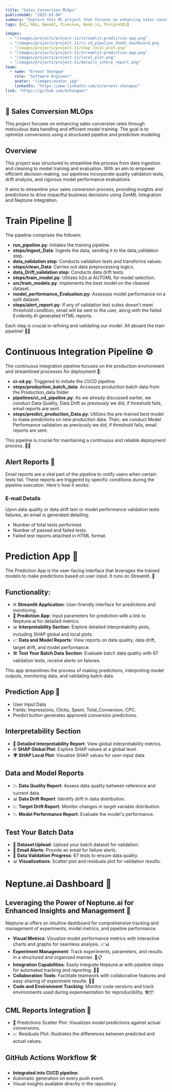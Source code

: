 ```yaml
---
title: "Sales Conversion MLOps"
publishedAt: "2025-03-06"
summary: "Explore this ML project that focuses on enhancing sales conversion rates."
tags: [AI, RAG, OpenAI, Pinecone, Node.js, PostgreSQL]

images:
  - "/images/projects/project-11/streamlit-prediction-app.png"
  - "/images/projects/project-11/ci-cd_pipeline_Zenml_dashboard.png
  - "/images/projects/project-11/shap_local_plot.png"
  - "/images/projects/project-11/streamlit-prediction-app.png"
  - "/images/projects/project-11/local_plot.png"
  - "/images/projects/project-11/details_interp_report.png"
team:
  - name: "Ernest Shongwe"
    role: "Software Engineer"
    avatar: "/images/avatar.jpg"
    linkedIn: "https://www.linkedin.com/in/ernest-shongwe/"
link: "https://github.com/bshongwe/"
---
```


## 🚀 Sales Conversion MLOps
This project focuses on enhancing sales conversion rates through meticulous
data handling and efficient model training. The goal is to optimize conversions
using a structured pipeline and predictive modeling.

## Overview
This project was structured to streamline the process from data ingestion and
cleaning to model training and evaluation. With an aim to empower efficient
decision-making, our pipelines incorporate quality validation tests, drift
analysis, and rigorous model performance evaluations.

It aims to streamline your sales conversion process, providing insights and
predictions to drive impactful business decisions using ZenML Integration and
Neptune Integration.

# Train Pipeline 🚂

The pipeline comprises the followin:

- **run_pipeline.py**: Initiates the training pipeline.
- **steps/ingest_Data**: Ingests the data, sending it to the data_validation step.
- **data_validation step**: Conducts validation tests and transforms values.
- **steps/clean_Data**: Carries out data preprocessing logics.
- **data_Drift_validation step**: Conducts data drift tests.
- **steps/train_model.py**: Utilizes h2o.ai AUTOML for model selection.
- **src/train_models.py**: Implements the best model on the cleaned dataset.
- **model_performance_Evaluation.py**: Assesses model performance on a split dataset.
- **steps/alert_report.py**: If any of validation test suites doesn't meet threshold condition, email will be sent to the user, along with the failed Evidently.AI generated HTML reports.

Each step is crucial in refining and validating our model. All aboard the train pipeline! 🌟🚆

# Continuous Integration Pipeline ⚙️

The continuous integration pipeline focuses on the production environment and
streamlined processes for deployment 🔄:

- **ci-cd.py**: Triggered to initiate the CI/CD pipeline.
- **steps/production_batch_data**: Accesses production batch data from the Production_data folder
- **pipelines/ci_cd_pipeline.py**: As we already discussed earlier, we conduct Data Quality, Data Drift as previously we did, if threshold fails, email reports are sent.
- **steps/predict_production_Data.py**: Utilizes the pre-trained best model to make predictions on new production data. Then, we conduct Model Performance validation as previously we did, if threshold fails, email reports are sent.

This pipeline is crucial for maintaining a continuous and reliable deployment
process. 🔁✨

## Alert Reports 📧

Email reports are a vital part of the pipeline to notify users when certain
tests fail. These reports are triggered by specific conditions during the
pipeline execution. Here's how it works:

### E-mail Details

Upon data quality or data drift test or model performance validation tests
failures, an email is generated detailing:

- Number of total tests performed.
- Number of passed and failed tests.
- Failed test reports attached in HTML format.

# Prediction App 🚀

The Prediction App is the user-facing interface that leverages the trained
models to make predictions based on user input. It runs on Streamlit. 🎯

## Functionality:
- 🌐 **Streamlit Application**: User-friendly interface for predictions and monitoring.
- 🚀 **Prediction App**: Input parameters for prediction with a link to Neptune.ai for detailed metrics.
- 📊 **Interpretability Section**: Explore detailed interpretability plots, including SHAP global and local plots.
- 📈 **Data and Model Reports**: View reports on data quality, data drift, target drift, and model performance.
- 🛠️ **Test Your Batch Data Section**: Evaluate batch data quality with 67 validation tests, receive alerts on failures.

This app streamlines the process of making predictions, interpreting model
outputs, monitoring data, and validating batch data.

## Prediction App 🚀
- User Input Data
- Fields: Impressions, Clicks, Spent, Total_Conversion, CPC.
- Predict button generates approved conversion predictions.

## Interpretability Section
- 📝 **Detailed Interpretability Report**: View global interpretability metrics.
- 🌐 **SHAP Global Plot**: Explore SHAP values at a global level.
- 🌍 **SHAP Local Plot**: Visualize SHAP values for user-input data.

## Data and Model Reports
- 📉 **Data Quality Report**: Assess data quality between reference and current data.
- 📊 **Data Drift Report**: Identify drift in data distribution.
- 📈 **Target Drift Report**: Monitor changes in target variable distribution.
- 📉 **Model Performance Report**: Evaluate the model's performance.

## Test Your Batch Data
- 📂 **Dataset Upload**: Upload your batch dataset for validation.
- 📧 **Email Alerts**: Provide an email for failure alerts.
- 🔄 **Data Validation Progress**: 67 tests to ensure data quality.
- 📊 **Visualizations**: Scatter plot and residuals plot for validation results.


# Neptune.ai Dashboard 🌊

## Leveraging the Power of Neptune.ai for Enhanced Insights and Management 🚀

Neptune.ai offers an intuitive dashboard for comprehensive tracking and management of experiments, model metrics, and pipeline performance.

- **Visual Metrics**: Visualize model performance metrics with interactive charts and graphs for seamless analysis. 📈📊
- **Experiment Management**: Track experiments, parameters, and results in a structured and organized manner. 🧪📋
- **Integration Capabilities**: Easily integrate Neptune.ai with pipeline steps for automated tracking and reporting. 🤝🔗
- **Collaboration Tools**: Facilitate teamwork with collaborative features and easy sharing of experiment results. 🤝💬
- **Code and Environment Tracking**: Monitor code versions and track environments used during experimentation for reproducibility. 🛠️📦


## CML Reports Integration 🚀

- 🎯 Predictions Scatter Plot: Visualizes model predictions against actual conversions.
- 📈 Residuals Plot: Illustrates the differences between predicted and actual values.

## GitHub Actions Workflow 🛠️

- **Integrated into CI/CD pipeline**:
- Automatic generation on every push event.
- Visual insights available directly in the repository.